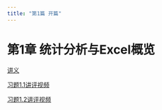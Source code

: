 ```yaml
---
title: "第1篇 开篇"
---
```


# 第1章 统计分析与Excel概览

[讲义](https://lizongzhang9.github.io/excelstat/chap1.html)

[习题1.1讲评视频]()

[习题1.2讲评视频]()
